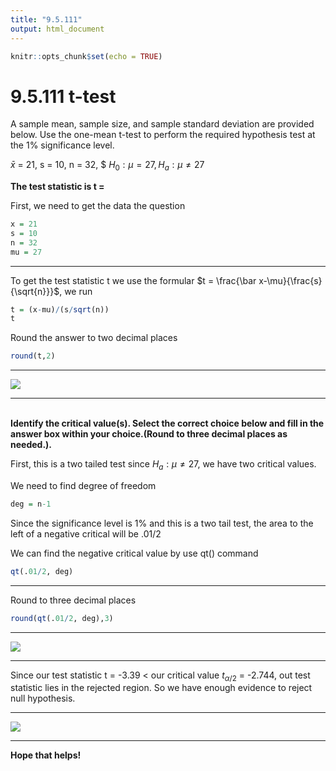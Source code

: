 ```yaml
---
title: "9.5.111"
output: html_document
---
```


```r
knitr::opts_chunk$set(echo = TRUE)
```

# 9.5.111 t-test{-}

A sample​ mean, sample​ size, and sample standard deviation are provided below. Use the​ one-mean t-test to perform the required hypothesis test at the 1​% significance level.


$\bar x$ = 21, s = 10, n = 32, $ $H_0: \mu =27, H_a: \mu \neq 27$
<br/>

**The test statistic is t = **

First, we need to get the data the question
```r
x = 21
s = 10
n = 32
mu = 27
```
<hr />
To get the test statistic t we use the formular $t = \frac{\bar x-\mu}{\frac{s}{\sqrt{n}}}$, we run
```r
t = (x-mu)/(s/sqrt(n))
t
```
Round the answer to two decimal places
```r
round(t,2)
```
<hr />
![](https://raw.githubusercontent.com/sileaderwt/MTH1320-UMSL/main/Image%2BData/9.5.111%20t.test/9.5.11%20part%20A.png)
<hr/>
<br/>
**Identify the critical​ value(s). Select the correct choice below and fill in the answer box within your choice.(Round to three decimal places as​ needed.).**

First, this is a two tailed test since $H_a: \mu \neq 27$, we have two critical values.

We need to find degree of freedom
```r
deg = n-1
```

Since the significance level is 1% and this is a two tail test, the area to the left of a negative critical will be .01/2

We can find the negative critical value by use qt() command
```r
qt(.01/2, deg)
```
<hr />
Round to three decimal places
```r
round(qt(.01/2, deg),3)
```
<hr />
![](https://raw.githubusercontent.com/sileaderwt/MTH1320-UMSL/main/Image%2BData/9.5.111%20t.test/9.5.11%20part%20B.png)
<hr/>
Since our test statistic t = -3.39 < our critical value $t_{\alpha/2}$ = -2.744, out test statistic lies in the rejected region. So we have enough evidence to reject null hypothesis.
<hr/>
![](https://raw.githubusercontent.com/sileaderwt/MTH1320-UMSL/main/Image%2BData/9.5.111%20t.test/9.5.11%20part%20C.png)
<hr />
**Hope that helps!**